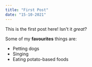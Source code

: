 ```yaml
---
title: "First Post"
date: "15-10-2021"
---
```


This is the first post here! Isn't it _great_?

Some of my **favourites** things are:

- Petting dogs
- Singing
- Eating potato-based foods
